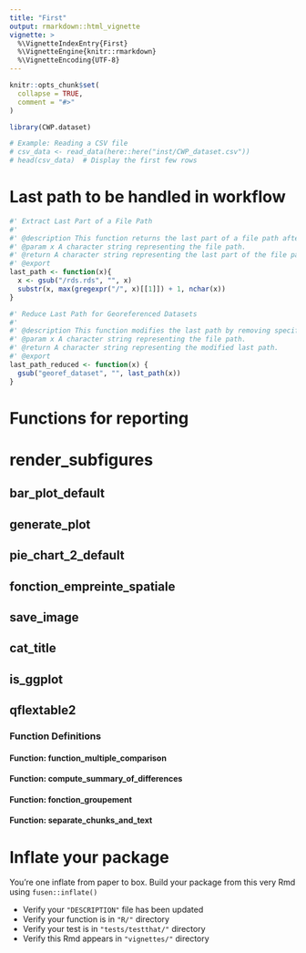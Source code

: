 ```yaml
---
title: "First"
output: rmarkdown::html_vignette
vignette: >
  %\VignetteIndexEntry{First}
  %\VignetteEngine{knitr::rmarkdown}
  %\VignetteEncoding{UTF-8}
---
```


```r
knitr::opts_chunk$set(
  collapse = TRUE,
  comment = "#>"
)
```

```r
library(CWP.dataset)
```

<!-- WARNING - This vignette is generated by {fusen} from dev/flat_first.Rmd: do not edit by hand -->


<!-- Run this 'development' chunk -->
<!-- Store every call to library() that you need to explore your functions -->

<!--
 You need to run the 'description' chunk in the '0-dev_history.Rmd' file before continuing your code there.

If it is the first time you use {fusen}, after 'description', you can directly run the last chunk of the present file with inflate() inside.
--> 

<!-- 
 Store your dataset in a directory named "inst/" at the root of your project.
 Use it for your tests in this Rmd thanks to `pkgload::load_all()` to make it available
and `system.file()` to read it in your examples.

- There already is a dataset in the "inst/" directory to be used in the examples below
-->


<!--
Create a chunk for the core of the function

- The chunk needs to be named `function` at least
- It contains the code of a documented function
- The chunk can also be named `function-my_median` to make it easily
findable in your Rmd
- Let the `@examples` part empty, and use the next `examples` chunk instead to present reproducible examples

After inflating the template

-  This function code will automatically be added in a new file in the "R/" directory
-->

```r
# Example: Reading a CSV file
# csv_data <- read_data(here::here("inst/CWP_dataset.csv"))
# head(csv_data)  # Display the first few rows

```




# Last path to be handled in workflow 
```r
#' Extract Last Part of a File Path
#'
#' @description This function returns the last part of a file path after removing a specific suffix.
#' @param x A character string representing the file path.
#' @return A character string representing the last part of the file path.
#' @export
last_path <- function(x){
  x <- gsub("/rds.rds", "", x)
  substr(x, max(gregexpr("/", x)[[1]]) + 1, nchar(x))
}
```






```r
#' Reduce Last Path for Georeferenced Datasets
#'
#' @description This function modifies the last path by removing specific substrings for clarity.
#' @param x A character string representing the file path.
#' @return A character string representing the modified last path.
#' @export
last_path_reduced <- function(x) {
  gsub("georef_dataset", "", last_path(x))
}

```


# Functions for reporting 


# render_subfigures


## bar_plot_default


## generate_plot


## pie_chart_2_default


## fonction_empreinte_spatiale


## save_image


## cat_title



## is_ggplot



## qflextable2


<!-- # Comparison between multiple CWP datasets -->


<!--
# There can be development actions

Create a chunk with 'development' actions

- The chunk needs to be named `development` or `dev`
- It contains functions that are used for package development only
- Note that you may want to store most of these functions in the 0-dev_history.Rmd file

These are only included in the present flat template file, their content will not be part of the package anywhere else.
-->

### Function Definitions

#### Function: function_multiple_comparison



#### Function: compute_summary_of_differences


#### Function: fonction_groupement


#### Function: separate_chunks_and_text




# Inflate your package

You're one inflate from paper to box.
Build your package from this very Rmd using `fusen::inflate()`

- Verify your `"DESCRIPTION"` file has been updated
- Verify your function is in `"R/"` directory
- Verify your test is in `"tests/testthat/"` directory
- Verify this Rmd appears in `"vignettes/"` directory
